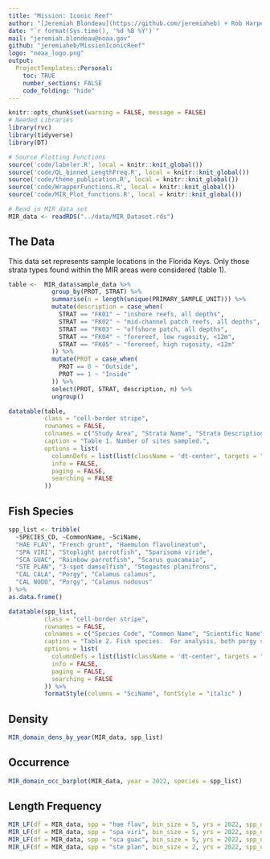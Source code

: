 ```yaml
---
title: "Mission: Iconic Reef"
author: "[Jeremiah Blondeau](https://github.com/jeremiaheb) + Rob Harper"
date: "`r format(Sys.time(), '%d %B %Y')`"
mail: "jeremiah.blondeau@noaa.gov"
github: "jeremiaheb/MissionIconicReef"
logo: "noaa_logo.png"
output:
  ProjectTemplates::Personal:
    toc: TRUE
    number_sections: FALSE
    code_folding: "hide"
---
```


```r
knitr::opts_chunk$set(warning = FALSE, message = FALSE)
# Needed Libraries
library(rvc)
library(tidyverse)
library(DT)

# Source Plotting Functions
source('code/labeler.R', local = knitr::knit_global())
source('code/QL_binned_LengthFreq.R', local = knitr::knit_global())
source('code/theme_publication.R', local = knitr::knit_global())
source('code/WrapperFunctions.R', local = knitr::knit_global())
source('code/MIR_Plot_functions.R', local = knitr::knit_global())

# Read in MIR data set
MIR_data <- readRDS("../data/MIR_Dataset.rds")
```

## The Data

This data set represents sample locations in the Florida Keys. Only those strata types found within the MIR areas were considered (table 1).

```r
table <-  MIR_data$sample_data %>%
            group_by(PROT, STRAT) %>%
            summarise(n = length(unique(PRIMARY_SAMPLE_UNIT))) %>%
            mutate(description = case_when(
              STRAT == "FK01" ~ "inshore reefs, all depths",
              STRAT == "FK02" ~ "mid-channel patch reefs, all depths",
              STRAT == "FK03" ~ "offshore patch, all depths",
              STRAT == "FK04" ~ "forereef, low rugosity, <12m",
              STRAT == "FK05" ~ "forereef, high rugosity, <12m"
            )) %>%
            mutate(PROT = case_when(
              PROT == 0 ~ "Outside",
              PROT == 1 ~ "Inside"
            )) %>% 
            select(PROT, STRAT, description, n) %>%
            ungroup()

datatable(table, 
          class = "cell-border stripe", 
          rownames = FALSE,
          colnames = c("Study Area", "Strata Name", "Strata Description", "Sample Number"),
          caption = "Table 1. Number of sites sampled.",
          options = list(
            columnDefs = list(list(className = 'dt-center', targets = "_all")),
            info = FALSE,
            paging = FALSE,
            searching = FALSE
          ))

```

## Fish Species

```r
spp_list <- tribble(
  ~SPECIES_CD, ~CommonName, ~SciName,
  "HAE FLAV", "French grunt", "Haemulon flavolineatum",
  "SPA VIRI", "Stoplight parrotfish", "Sparisoma viride",
  "SCA GUAC", "Rainbow parrotfish", "Scarus guacamaia", 
  "STE PLAN", "3-spot damselfish", "Stegastes planifrons",
  "CAL CALA", "Porgy", "Calamus calamus",
  "CAL NODO", "Porgy", "Calamus nodosus"
) %>%
as.data.frame()

datatable(spp_list,
          class = "cell-border stripe",
          rownames = FALSE,
          colnames = c("Species Code", "Common Name", "Scientific Name"),
          caption = "Table 2. Fish species.  For analysis, both porgy species were combined ",
          options = list(
            columnDefs = list(list(className = 'dt-center', targets = "_all")),
            info = FALSE,
            paging = FALSE,
            searching = FALSE
          )) %>%
          formatStyle(columns = "SciName", fontStyle = "italic" )
```


## Density

```r
MIR_domain_dens_by_year(MIR_data, spp_list)
```

## Occurrence

```r
MIR_domain_occ_barplot(MIR_data, year = 2022, species = spp_list)
```

## Length Frequency

```r
MIR_LF(df = MIR_data, spp = "hae flav", bin_size = 5, yrs = 2022, spp_name = "French grunt")
MIR_LF(df = MIR_data, spp = "spa viri", bin_size = 5, yrs = 2022, spp_name = "Stoplight parrotfish")
MIR_LF(df = MIR_data, spp = "sca guac", bin_size = 5, yrs = 2022, spp_name = "Rainbow parrotfish")
MIR_LF(df = MIR_data, spp = "ste plan", bin_size = 2, yrs = 2022, spp_name = "3-spot damselfish")
```

